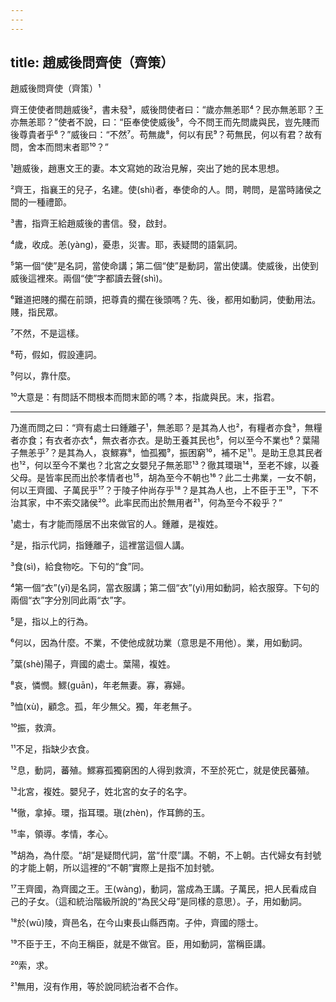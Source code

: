 ```yaml
---
---
---
```

title: 趙威後問齊使（齊策）
---




趙威後問齊使（齊策）¹

齊王使使者問趙威後²，書未發³，威後問使者曰：“歲亦無恙耶⁴？民亦無恙耶？王亦無恙耶？”使者不說，曰：“臣奉使使威後⁵，今不問王而先問歲與民，豈先賤而後尊貴者乎⁶？”威後曰：“不然⁷。苟無歲⁸，何以有民⁹？苟無民，何以有君？故有問，舍本而問末者耶¹⁰？”

¹趙威後，趙惠文王的妻。本文寫她的政治見解，突出了她的民本思想。

²齊王，指襄王的兒子，名建。使(shì)者，奉使命的人。問，聘問，是當時諸侯之間的一種禮節。

³書，指齊王給趙威後的書信。發，啟封。

⁴歲，收成。恙(yàng)，憂患，災害。耶，表疑問的語氣詞。

⁵第一個“使”是名詞，當使命講；第二個“使”是動詞，當出使講。使威後，出使到威後這裡來。兩個“使”字都讀去聲(shì)。

⁶難道把賤的擱在前頭，把尊貴的擱在後頭嗎？先、後，都用如動詞，使動用法。賤，指民眾。

⁷不然，不是這樣。

⁸苟，假如，假設連詞。

⁹何以，靠什麼。

¹⁰大意是：有問話不問根本而問末節的嗎？本，指歲與民。末，指君。



--------------------

乃進而問之曰：“齊有處士曰鍾離子¹，無恙耶？是其為人也²，有糧者亦食³，無糧者亦食；有衣者亦衣⁴，無衣者亦衣。是助王養其民也⁵，何以至今不業也⁶？葉陽子無恙乎⁷？是其為人，哀鰥寡⁸，恤孤獨⁹，振困窮¹⁰，補不足¹¹。是助王息其民者也¹²，何以至今不業也？北宮之女嬰兒子無恙耶¹³？徹其環瑱¹⁴，至老不嫁，以養父母。是皆率民而出於孝情者也¹⁵，胡為至今不朝也¹⁶？此二士弗業，一女不朝，何以王齊國、子萬民乎¹⁷？于陵子仲尚存乎¹⁸？是其為人也，上不臣于王¹⁹，下不治其家，中不索交諸侯²⁰。此率民而出於無用者²¹，何為至今不殺乎？”

¹處士，有才能而隱居不出來做官的人。鍾離，是複姓。

²是，指示代詞，指鍾離子，這裡當這個人講。

³食(sì)，給食物吃。下句的“食”同。

⁴第一個“衣”(yī)是名詞，當衣服講；第二個“衣”(yì)用如動詞，給衣服穿。下句的兩個“衣”字分別同此兩“衣”字。

⁵是，指以上的行為。

⁶何以，因為什麼。不業，不使他成就功業（意思是不用他）。業，用如動詞。

⁷葉(shè)陽子，齊國的處士。葉陽，複姓。

⁸哀，憐憫。鰥(guān)，年老無妻。寡，寡婦。

⁹恤(xù)，顧念。孤，年少無父。獨，年老無子。

¹⁰振，救濟。

¹¹不足，指缺少衣食。

¹²息，動詞，蕃殖。鰥寡孤獨窮困的人得到救濟，不至於死亡，就是使民蕃殖。

¹³北宮，複姓。嬰兒子，姓北宮的女子的名字。

¹⁴徹，拿掉。環，指耳環。瑱(zhèn)，作耳飾的玉。

¹⁵率，領導。孝情，孝心。

¹⁶胡為，為什麼。“胡”是疑問代詞，當“什麼”講。不朝，不上朝。古代婦女有封號的才能上朝，所以這裡的“不朝”實際上是指不加封號。

¹⁷王齊國，為齊國之王。王(wàng)，動詞，當成為王講。子萬民，把人民看成自己的子女。（這和統治階級所說的“為民父母”是同樣的意思）。子，用如動詞。

¹⁸於(wū)陵，齊邑名，在今山東長山縣西南。子仲，齊國的隱士。

¹⁹不臣于王，不向王稱臣，就是不做官。臣，用如動詞，當稱臣講。

²⁰索，求。

²¹無用，沒有作用，等於說同統治者不合作。